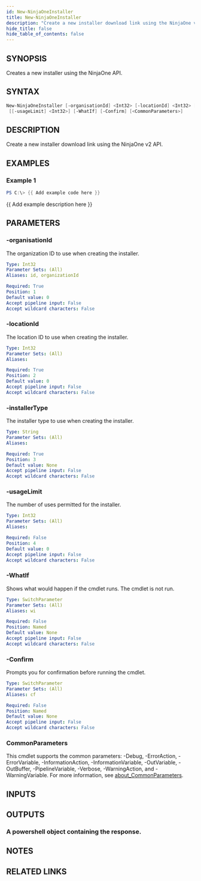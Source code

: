 ```yaml
---
id: New-NinjaOneInstaller
title: New-NinjaOneInstaller
description: "Create a new installer download link using the NinjaOne v2 API."
hide_title: false
hide_table_of_contents: false
---
```


## SYNOPSIS

Creates a new installer using the NinjaOne API.

## SYNTAX

```powershell
New-NinjaOneInstaller [-organisationId] <Int32> [-locationId] <Int32> [-installerType] <String>
 [[-usageLimit] <Int32>] [-WhatIf] [-Confirm] [<CommonParameters>]
```

## DESCRIPTION

Create a new installer download link using the NinjaOne v2 API.

## EXAMPLES

### Example 1

```powershell
PS C:\> {{ Add example code here }}
```

{{ Add example description here }}

## PARAMETERS

### -organisationId

The organization ID to use when creating the installer.

```yaml
Type: Int32
Parameter Sets: (All)
Aliases: id, organizationId

Required: True
Position: 1
Default value: 0
Accept pipeline input: False
Accept wildcard characters: False
```

### -locationId

The location ID to use when creating the installer.

```yaml
Type: Int32
Parameter Sets: (All)
Aliases:

Required: True
Position: 2
Default value: 0
Accept pipeline input: False
Accept wildcard characters: False
```

### -installerType

The installer type to use when creating the installer.

```yaml
Type: String
Parameter Sets: (All)
Aliases:

Required: True
Position: 3
Default value: None
Accept pipeline input: False
Accept wildcard characters: False
```

### -usageLimit

The number of uses permitted for the installer.

```yaml
Type: Int32
Parameter Sets: (All)
Aliases:

Required: False
Position: 4
Default value: 0
Accept pipeline input: False
Accept wildcard characters: False
```

### -WhatIf

Shows what would happen if the cmdlet runs.
The cmdlet is not run.

```yaml
Type: SwitchParameter
Parameter Sets: (All)
Aliases: wi

Required: False
Position: Named
Default value: None
Accept pipeline input: False
Accept wildcard characters: False
```

### -Confirm

Prompts you for confirmation before running the cmdlet.

```yaml
Type: SwitchParameter
Parameter Sets: (All)
Aliases: cf

Required: False
Position: Named
Default value: None
Accept pipeline input: False
Accept wildcard characters: False
```

### CommonParameters

This cmdlet supports the common parameters: -Debug, -ErrorAction, -ErrorVariable, -InformationAction, -InformationVariable, -OutVariable, -OutBuffer, -PipelineVariable, -Verbose, -WarningAction, and -WarningVariable. For more information, see [about_CommonParameters](http://go.microsoft.com/fwlink/?LinkID=113216).

## INPUTS

## OUTPUTS

### A powershell object containing the response.

## NOTES

## RELATED LINKS
